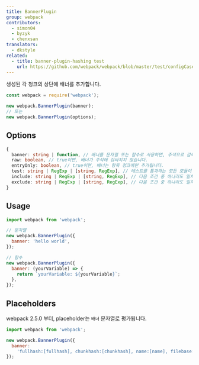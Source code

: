 ```yaml
---
title: BannerPlugin
group: webpack
contributors:
  - simon04
  - byzyk
  - chenxsan
translators:
  - dkstyle
related:
  - title: banner-plugin-hashing test
    url: https://github.com/webpack/webpack/blob/master/test/configCases/plugins/banner-plugin-hashing/webpack.config.js
---
```


생성된 각 청크의 상단에 배너를 추가합니다.

```javascript
const webpack = require('webpack');

new webpack.BannerPlugin(banner);
// 또는
new webpack.BannerPlugin(options);
```

## Options

```ts
{
  banner: string | function, // 배너를 문자열 또는 함수로 사용하면, 주석으로 감싸집니다.
  raw: boolean, // true이면, 배너가 주석에 감싸지지 않습니다.
  entryOnly: boolean, // true이면, 배너는 항목 청크에만 추가됩니다.
  test: string | RegExp | [string, RegExp], // 테스트를 통과하는 모든 모듈이 포함됩니다.
  include: string | RegExp | [string, RegExp], // 다음 조건 중 하나라도 일치하는 모든 모듈이 포함됩니다.
  exclude: string | RegExp | [string, RegExp], // 다음 조건 중 하나라도 일치하는 모든 모듈이 제외됩니다.
}
```

## Usage

```javascript
import webpack from 'webpack';

// 문자열
new webpack.BannerPlugin({
  banner: 'hello world',
});

// 함수
new webpack.BannerPlugin({
  banner: (yourVariable) => {
    return `yourVariable: ${yourVariable}`;
  },
});
```

## Placeholders

webpack 2.5.0 부터, placeholder는 `배너` 문자열로 평가됩니다.

```javascript
import webpack from 'webpack';

new webpack.BannerPlugin({
  banner:
    'fullhash:[fullhash], chunkhash:[chunkhash], name:[name], filebase:[filebase], query:[query], file:[file]',
});
```
